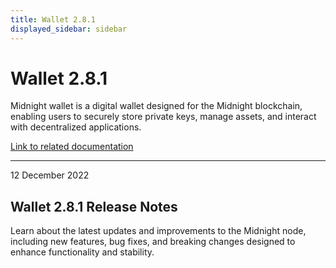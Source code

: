 ```yaml
---
title: Wallet 2.8.1
displayed_sidebar: sidebar
---
```


# Wallet 2.8.1

Midnight wallet is a digital wallet designed for the Midnight blockchain, enabling users to securely store private keys, manage assets, and interact with decentralized applications.

[Link to related documentation](../../learn/introduction/wallets)


---

<div 
  style={{
    marginTop: '0',
    fontSize: '1rem',
    fontWeight: 'normal',
    marginBottom: '0.5rem'
  }}
>
  12 December 2022
</div>

## Wallet 2.8.1 Release Notes

Learn about the latest updates and improvements to the Midnight node, including new features, bug fixes, and breaking changes designed to enhance functionality and stability.
